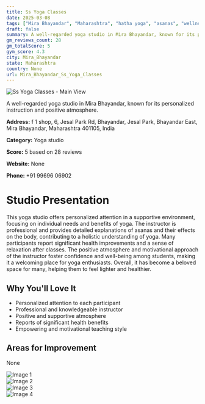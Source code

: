 ```yaml
---
title: Ss Yoga Classes
date: 2025-03-08
tags: ["Mira Bhayandar", "Maharashtra", "hatha yoga", "asanas", "wellness yoga", "supportive atmosphere", "personalized instruction", "Mira Bhayandar"]  
draft: false
summary: A well-regarded yoga studio in Mira Bhayandar, known for its personalized instruction and positive atmosphere.
gm_reviews_count: 28
gm_totalScore: 5
gym_score: 4.3
city: Mira_Bhayandar
state: Maharashtra
country: None
url: Mira_Bhayandar_Ss_Yoga_Classes
---
```


<div className="aspect-[16/9] relative my-8">
  <img 
    src="https://lh5.googleusercontent.com/p/AF1QipN1l-2q-8HCGLp-19BzTTSIzD3RwjHtO6w7adoq=w1920-h1080-k-no"
    alt="Ss Yoga Classes - Main View"
    className="object-cover absolute inset-0 w-full h-full rounded-lg"
  />
</div>

A well-regarded yoga studio in Mira Bhayandar, known for its personalized instruction and positive atmosphere.

**Address:** f 1 shop, 6, Jesal Park Rd, Bhayandar, Jesal Park, Bhayandar East, Mira Bhayandar, Maharashtra 401105, India

**Category:** Yoga studio

**Score:** 5 based on 28 reviews

**Website:** None

**Phone:** +91 99696 06902

# Studio Presentation

This yoga studio offers personalized attention in a supportive environment, focusing on individual needs and benefits of yoga. The instructor is professional and provides detailed explanations of asanas and their effects on the body, contributing to a holistic understanding of yoga. Many participants report significant health improvements and a sense of relaxation after classes. The positive atmosphere and motivational approach of the instructor foster confidence and well-being among students, making it a welcoming place for yoga enthusiasts. Overall, it has become a beloved space for many, helping them to feel lighter and healthier.

## Why You'll Love It

- Personalized attention to each participant
- Professional and knowledgeable instructor
- Positive and supportive atmosphere
- Reports of significant health benefits
- Empowering and motivational teaching style

## Areas for Improvement

None

<div className="grid grid-cols-1 xl:grid-cols-2 gap-4 my-8">
<div className="aspect-[4/3] relative"><img src="https://lh3.googleusercontent.com/p/AF1QipPRSPFrlwHiIzryLsBsQeuKBnayZ5Uc7UjuhfcH=w1920-h1080-k-no" alt="Image 1" className="object-cover absolute inset-0 w-full h-full rounded-lg" /></div>
<div className="aspect-[4/3] relative"><img src="https://lh5.googleusercontent.com/p/AF1QipNqXMsGTBx9z_ZZ1vu8oO-fZ5H4qTh6QbzIrT4e=w1920-h1080-k-no" alt="Image 2" className="object-cover absolute inset-0 w-full h-full rounded-lg" /></div>
<div className="aspect-[4/3] relative"><img src="https://lh5.googleusercontent.com/p/AF1QipN-SK6MpWTqdmeAKf1TyaNpiikPpCqSjnGf_vXA=w1920-h1080-k-no" alt="Image 3" className="object-cover absolute inset-0 w-full h-full rounded-lg" /></div>
<div className="aspect-[4/3] relative"><img src="https://lh5.googleusercontent.com/p/AF1QipNl0WG-yjSQnsKXqcQwgGufYEY_40jqleNXR7-_=w1920-h1080-k-no" alt="Image 4" className="object-cover absolute inset-0 w-full h-full rounded-lg" /></div>
</div>